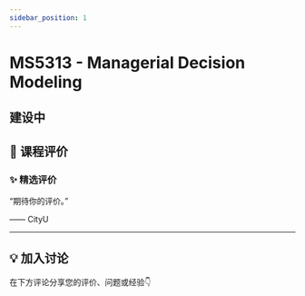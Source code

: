 ```yaml
---
sidebar_position: 1
---
```



# MS5313 - Managerial Decision Modeling

## 建设中

## **💬 课程评价**

### ✨ **精选评价**
<div className={commentStyles.commentBox}>
    <p className={commentStyles.commentText}>
        “期待你的评价。”
    </p>
    <p className={commentStyles.commentAuthor}>—— CityU</p>
</div>

---

## **💡 加入讨论**

在下方评论分享您的评价、问题或经验👇
<Utterances />
